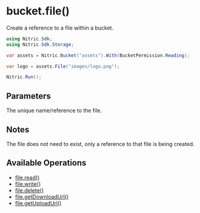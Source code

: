 
# bucket.file()

Create a reference to a file within a bucket.

```csharp
using Nitric.Sdk;
using Nitric.Sdk.Storage;

var assets = Nitric.Bucket("assets").With(BucketPermission.Reading);

var logo = assets.File("images/logo.png");

Nitric.Run();
```

## Parameters

<Properties>
  <Property name="name" required type="string">
    The unique name/reference to the file.
  </Property>
</Properties>

## Notes

The file does not need to exist, only a reference to that file is being created.

## Available Operations

- [file.read()](./bucket-file-read)
- [file.write()](./bucket-file-write)
- [file.delete()](./bucket-file-delete)
- [file.getDownloadUrl()](./bucket-file-downloadurl)
- [file.getUploadUrl()](./bucket-file-uploadurl)
